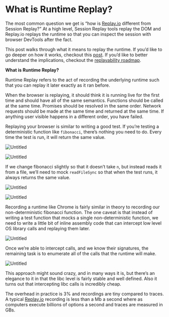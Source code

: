 # What is Runtime Replay?

The most common question we get is “how is [Replay.io](http://Replay.io) different from Session Replay?” At a high level, Session Replay tools replay the DOM and Replay.io replays the runtime so that you can inspect the session with browser DevTools after the fact. 

This post walks through what it means to replay the runtime. If you’d like to go deeper on how it works, checkout this [post](https://replay.help/how-replay-works). If you’d like to better understand the implications, checkout the [replayability roadmap](https://replay.help/replayability-roadmap).

**What is Runtime Replay?**

Runtime Replay refers to the act of recording the underlying runtime such that you can replay it later exactly as it ran before. 

When the browser is replaying, it should think it is running live for the first time and should have all of the same semantics. Functions should be called at the same time. Promises should be resolved in the same order. Network requests should be made at the same time and returned at the same time. If anything user visible happens in a different order, you have failed.

Replaying your browser is similar to writing a good test. If you’re testing a deterministic function like `fibonacci`, there’s nothing you need to do. Every time the test is run, it will return the same value.

![Untitled](/media/resources/what-is-runtime-replay/Untitled.png)

![Untitled](/media/resources/what-is-runtime-replay/Untitled%201.png)

If we change fibonacci slightly so that it doesn’t take `n`, but instead reads it from a file, we’ll need to mock `readFileSync` so that when the test runs, it always returns the same value.

![Untitled](/media/resources/what-is-runtime-replay/Untitled%202.png)

![Untitled](/media/resources/what-is-runtime-replay/Untitled%203.png)

Recording a runtime like Chrome is fairly similar in theory to recording our non-deterministic fibonacci function. The one caveat is that instead of writing a test function that mocks a single non-deterministic function, we need to write a little bit of inline assembly code that can intercept low level OS library calls and replaying them later.

![Untitled](/media/resources/what-is-runtime-replay/Untitled%204.png)

Once we’re able to intercept calls, and we know their signatures, the remaining task is to enumerate all of the calls that the runtime will make.

![Untitled](/media/resources/what-is-runtime-replay/Untitled%205.png)

This approach might sound crazy, and in many ways it is, but there’s an elegance to it in that the libc level is fairly stable and well defined. Also it turns out that intercepting libc calls is incredibly cheap. 

The overhead in practice is 3% and recordings are tiny compared to traces. A typical [Replay.io](http://Replay.io) recording is less than a Mb a second where as computers execute billions of options a second and traces are measured in GBs.